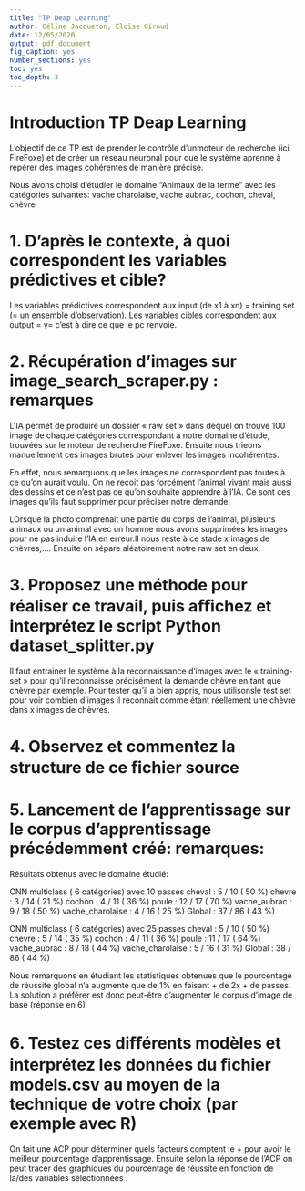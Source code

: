 ```yaml
---
title: "TP Deap Learning"
author: Céline Jacqueton, Eloïse Giroud
date: 12/05/2020
output: pdf_document
fig_caption: yes
number_sections: yes
toc: yes
toc_depth: 3
---
```


\newpage

# Introduction TP Deap Learning

L'objectif de ce TP est de prender le contrôle d'unmoteur de recherche (ici FireFoxe) et de créer un réseau neuronal pour que le système aprenne à repérer des images cohérentes de manière précise. 

Nous avons choisi d'étudier le domaine "Animaux de la ferme" avec les catégories suivantes:
 vache charolaise, vache aubrac, cochon, cheval, chèvre

# 1. D’après le contexte, à quoi correspondent les variables prédictives et cible?

Les variables prédictives correspondent aux input (de x1 à xn) = training set (= un ensemble d'observation).
Les variables cibles correspondent aux output = y= c'est à dire ce que le pc renvoie. 


\newpage

# 2. Récupération d'images sur image_search_scraper.py : remarques

L’IA permet de produire un dossier « raw set » dans dequel on trouve 100 image de chaque catégories correspondant à notre domaine d'étude, trouvées sur le moteur de recherche FireFoxe. 
Ensuite nous trieons manuellement ces images brutes pour enlever les images incohérentes.

En effet, nous remarquons que les images ne correspondent pas toutes à ce qu'on aurait voulu. On ne reçoit pas forcément l'animal vivant mais aussi des dessins et ce n'est pas ce qu'on souhaite apprendre à l'IA. Ce sont ces images qu'ils faut supprimer pour préciser notre demande. 

LOrsque la photo comprenait une partie du corps de l'animal, plusieurs animaux ou un animal avec un homme nous avons supprimées les images pour ne pas induire l'IA en erreur.Il nous reste à ce stade x images de chèvres,....
Ensuite on sépare aléatoirement notre raw set en deux.

\newpage

# 3. Proposez une méthode pour réaliser ce travail, puis aﬃchez et interprétez le script Python dataset_splitter.py

Il faut entrainer le système à la reconnaissance d'images avec le « training-set » pour qu’il reconnaisse précisément la demande chèvre en tant que chèvre par exemple.
Pour tester qu’il a bien appris, nous utilisonsle test set pour voir combien d’images il reconnait comme étant réellement une chèvre dans x images de chèvres. 



\newpage

# 4. Observez et commentez la structure de ce ﬁchier source

\newpage

# 5. Lancement de l’apprentissage sur le corpus d’apprentissage précédemment créé: remarques:
Résultats obtenus avec le domaine étudié:

CNN  multiclass  ( 6 catégories) avec 10 passes
cheval  :  5 / 10 ( 50 %)
chevre  :  3 / 14 ( 21 %)
cochon  :  4 / 11 ( 36 %)
poule  :  12 / 17 ( 70 %)
vache_aubrac  :  9 / 18 ( 50 %)
vache_charolaise  :  4 / 16 ( 25 %)
Global :  37 / 86 ( 43 %)        

CNN  multiclass  ( 6 catégories) avec 25 passes
cheval  :  5 / 10 ( 50 %)
chevre  :  5 / 14 ( 35 %)
cochon  :  4 / 11 ( 36 %)
poule  :  11 / 17 ( 64 %)
vache_aubrac  :  8 / 18 ( 44 %)
vache_charolaise  :  5 / 16 ( 31 %)
Global :  38 / 86 ( 44 %)

Nous remarquons en étudiant les statistiques obtenues que le pourcentage de réussite global  n'a augmenté que de 1% en faisant + de 2x + de passes. 
La solution a préférer est donc peut-être d’augmenter le corpus d’image de base (réponse en 6)


\newpage

# 6. Testez ces diﬀérents modèles et interprétez les données du ﬁchier models.csv au moyen de la technique de votre choix (par exemple avec R)

On fait une ACP pour déterminer quels facteurs comptent le + pour avoir le meilleur pourcentage d’apprentissage. Ensuite selon la réponse de l’ACP on peut tracer des graphiques du pourcentage de réussite en fonction de la/des variables sélectionnées .

\newpage





